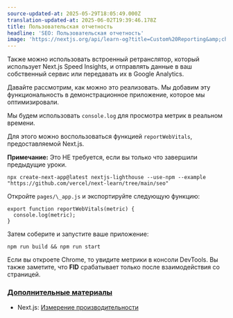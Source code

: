 ```yaml
---
source-updated-at: 2025-05-29T18:05:49.000Z
translation-updated-at: 2025-06-02T19:39:46.178Z
title: Пользовательская отчетность
headline: 'SEO: Пользовательская отчетность'
image: 'https://nextjs.org/api/learn-og?title=Custom%20Reporting&amp;chapter=31'
---
```


Также можно использовать встроенный ретранслятор, который использует Next.js Speed Insights, и отправлять данные в ваш собственный сервис или передавать их в Google Analytics.

Давайте рассмотрим, как можно это реализовать. Мы добавим эту функциональность в демонстрационное приложение, которое мы оптимизировали.

Мы будем использовать `console.log` для просмотра метрик в реальном времени.

Для этого можно воспользоваться функцией `reportWebVitals`, предоставляемой Next.js.

**Примечание:** Это НЕ требуется, если вы только что завершили предыдущие уроки.

```
npx create-next-app@latest nextjs-lighthouse --use-npm --example "https://github.com/vercel/next-learn/tree/main/seo"
```

Откройте `pages/\_app.js` и экспортируйте следующую функцию:

```
export function reportWebVitals(metric) {
  console.log(metric);
}
```

Затем соберите и запустите ваше приложение:

```
npm run build && npm run start
```

Если вы откроете Chrome, то увидите метрики в консоли DevTools. Вы также заметите, что **FID** срабатывает только после взаимодействия со страницей.

### [Дополнительные материалы](#further-reading)

*   Next.js: [Измерение производительности](/docs/advanced-features/measuring-performance)